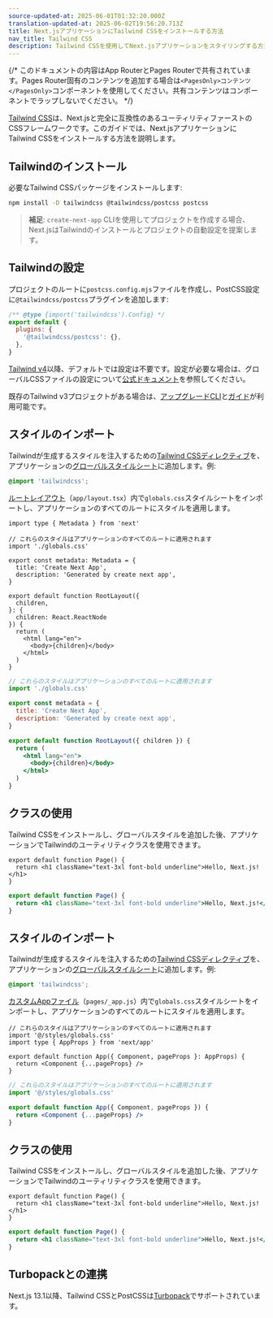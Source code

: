 ```yaml
---
source-updated-at: 2025-06-01T01:32:20.000Z
translation-updated-at: 2025-06-02T19:56:20.713Z
title: Next.jsアプリケーションにTailwind CSSをインストールする方法
nav_title: Tailwind CSS
description: Tailwind CSSを使用してNext.jsアプリケーションをスタイリングする方法
---
```


{/* このドキュメントの内容はApp RouterとPages Routerで共有されています。Pages Router固有のコンテンツを追加する場合は`<PagesOnly>コンテンツ</PagesOnly>`コンポーネントを使用してください。共有コンテンツはコンポーネントでラップしないでください。 */}

[Tailwind CSS](https://tailwindcss.com/)は、Next.jsと完全に互換性のあるユーティリティファーストのCSSフレームワークです。このガイドでは、Next.jsアプリケーションにTailwind CSSをインストールする方法を説明します。

## Tailwindのインストール

必要なTailwind CSSパッケージをインストールします:

```bash filename="Terminal"
npm install -D tailwindcss @tailwindcss/postcss postcss
```

> **補足**: `create-next-app` CLIを使用してプロジェクトを作成する場合、Next.jsはTailwindのインストールとプロジェクトの自動設定を提案します。

## Tailwindの設定

プロジェクトのルートに`postcss.config.mjs`ファイルを作成し、PostCSS設定に`@tailwindcss/postcss`プラグインを追加します:

```js filename="postcss.config.mjs" highlight={4}
/** @type {import('tailwindcss').Config} */
export default {
  plugins: {
    '@tailwindcss/postcss': {},
  },
}
```

[Tailwind v4](https://tailwindcss.com/blog/tailwindcss-v4)以降、デフォルトでは設定は不要です。設定が必要な場合は、グローバルCSSファイルの設定について[公式ドキュメント](https://tailwindcss.com/blog/tailwindcss-v4#css-first-configuration)を参照してください。

既存のTailwind v3プロジェクトがある場合は、[アップグレードCLI](https://tailwindcss.com/docs/upgrade-guide)と[ガイド](https://tailwindcss.com/docs/upgrade-guide)が利用可能です。

<AppOnly>

## スタイルのインポート

Tailwindが生成するスタイルを注入するための[Tailwind CSSディレクティブ](https://tailwindcss.com/docs/functions-and-directives#directives)を、アプリケーションの[グローバルスタイルシート](/docs/app/getting-started/css#global-css)に追加します。例:

```css filename="app/globals.css"
@import 'tailwindcss';
```

[ルートレイアウト](/docs/app/api-reference/file-conventions/layout#root-layout)（`app/layout.tsx`）内で`globals.css`スタイルシートをインポートし、アプリケーションのすべてのルートにスタイルを適用します。

```tsx filename="app/layout.tsx" switcher
import type { Metadata } from 'next'

// これらのスタイルはアプリケーションのすべてのルートに適用されます
import './globals.css'

export const metadata: Metadata = {
  title: 'Create Next App',
  description: 'Generated by create next app',
}

export default function RootLayout({
  children,
}: {
  children: React.ReactNode
}) {
  return (
    <html lang="en">
      <body>{children}</body>
    </html>
  )
}
```

```jsx filename="app/layout.js" switcher
// これらのスタイルはアプリケーションのすべてのルートに適用されます
import './globals.css'

export const metadata = {
  title: 'Create Next App',
  description: 'Generated by create next app',
}

export default function RootLayout({ children }) {
  return (
    <html lang="en">
      <body>{children}</body>
    </html>
  )
}
```

## クラスの使用

Tailwind CSSをインストールし、グローバルスタイルを追加した後、アプリケーションでTailwindのユーティリティクラスを使用できます。

```tsx filename="app/page.tsx" switcher
export default function Page() {
  return <h1 className="text-3xl font-bold underline">Hello, Next.js!</h1>
}
```

```jsx filename="app/page.js" switcher
export default function Page() {
  return <h1 className="text-3xl font-bold underline">Hello, Next.js!</h1>
}
```

</AppOnly>

<PagesOnly>

## スタイルのインポート

Tailwindが生成するスタイルを注入するための[Tailwind CSSディレクティブ](https://tailwindcss.com/docs/functions-and-directives#directives)を、アプリケーションの[グローバルスタイルシート](/docs/app/getting-started/css#global-css)に追加します。例:

```css filename="styles/globals.css"
@import 'tailwindcss';
```

[カスタムAppファイル](/docs/pages/building-your-application/routing/custom-app)（`pages/_app.js`）内で`globals.css`スタイルシートをインポートし、アプリケーションのすべてのルートにスタイルを適用します。

```tsx filename="pages/_app.tsx" switcher
// これらのスタイルはアプリケーションのすべてのルートに適用されます
import '@/styles/globals.css'
import type { AppProps } from 'next/app'

export default function App({ Component, pageProps }: AppProps) {
  return <Component {...pageProps} />
}
```

```jsx filename="pages/_app.js" switcher
// これらのスタイルはアプリケーションのすべてのルートに適用されます
import '@/styles/globals.css'

export default function App({ Component, pageProps }) {
  return <Component {...pageProps} />
}
```

## クラスの使用

Tailwind CSSをインストールし、グローバルスタイルを追加した後、アプリケーションでTailwindのユーティリティクラスを使用できます。

```tsx filename="pages/index.tsx" switcher
export default function Page() {
  return <h1 className="text-3xl font-bold underline">Hello, Next.js!</h1>
}
```

```jsx filename="pages/index.js" switcher
export default function Page() {
  return <h1 className="text-3xl font-bold underline">Hello, Next.js!</h1>
}
```

</PagesOnly>

## Turbopackとの連携

Next.js 13.1以降、Tailwind CSSとPostCSSは[Turbopack](https://turbo.build/pack/docs/features/css#tailwind-css)でサポートされています。